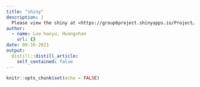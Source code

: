 ```yaml
---
title: "shiny"
description: |
  Please view the shiny at <https://group6project.shinyapps.io/Project/>.
author:
  - name: Luo haoyu, Huangshan
    url: {}
date: 08-16-2021
output:
  distill::distill_article:
    self_contained: false
---
```



```r
knitr::opts_chunk$set(echo = FALSE)
```



